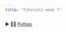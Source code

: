 ```yaml
---
title: "Tutorials week 7"
---
```


▶ 👨‍🏫 [Python](https://github.com/SQ4007-2025/website/raw/refs/heads/master/tutorials/week_7/7.python.pptx)